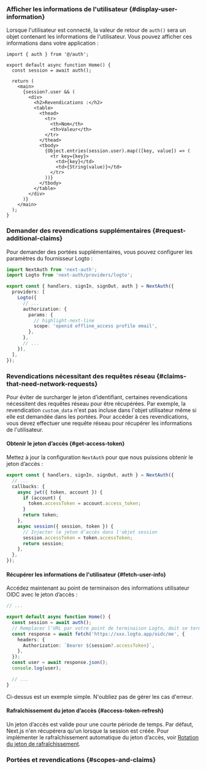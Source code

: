 
### Afficher les informations de l'utilisateur \{#display-user-information}

Lorsque l'utilisateur est connecté, la valeur de retour de `auth()` sera un objet contenant les informations de l'utilisateur. Vous pouvez afficher ces informations dans votre application :

```tsx title="app/page.tsx"
import { auth } from '@/auth';

export default async function Home() {
  const session = await auth();

  return (
    <main>
      {session?.user && (
        <div>
          <h2>Revendications :</h2>
          <table>
            <thead>
              <tr>
                <th>Nom</th>
                <th>Valeur</th>
              </tr>
            </thead>
            <tbody>
              {Object.entries(session.user).map(([key, value]) => (
                <tr key={key}>
                  <td>{key}</td>
                  <td>{String(value)}</td>
                </tr>
              ))}
            </tbody>
          </table>
        </div>
      )}
    </main>
  );
}
```

### Demander des revendications supplémentaires \{#request-additional-claims}

<FindUserInfoMissing method="auth()" />

<ScopesAndClaimsIntroduction hideDefaultScopes />

Pour demander des portées supplémentaires, vous pouvez configurer les paramètres du fournisseur Logto :

```ts title="./auth.ts"
import NextAuth from 'next-auth';
import Logto from 'next-auth/providers/logto';

export const { handlers, signIn, signOut, auth } = NextAuth({
  providers: [
    Logto({
      // ...
      authorization: {
        params: {
          // highlight-next-line
          scope: 'openid offline_access profile email',
        },
      },
      // ...
    }),
  ],
});
```

### Revendications nécessitant des requêtes réseau \{#claims-that-need-network-requests}

Pour éviter de surcharger le jeton d’identifiant, certaines revendications nécessitent des requêtes réseau pour être récupérées. Par exemple, la revendication `custom_data` n'est pas incluse dans l'objet utilisateur même si elle est demandée dans les portées. Pour accéder à ces revendications, vous devez effectuer une requête réseau pour récupérer les informations de l'utilisateur.

#### Obtenir le jeton d’accès \{#get-access-token}

Mettez à jour la configuration `NextAuth` pour que nous puissions obtenir le jeton d’accès :

```ts title="./auth.ts"
export const { handlers, signIn, signOut, auth } = NextAuth({
  // ...
  callbacks: {
    async jwt({ token, account }) {
      if (account) {
        token.accessToken = account.access_token;
      }
      return token;
    },
    async session({ session, token }) {
      // Injecter le jeton d’accès dans l'objet session
      session.accessToken = token.accessToken;
      return session;
    },
  },
});
```

#### Récupérer les informations de l'utilisateur \{#fetch-user-info}

Accédez maintenant au point de terminaison des informations utilisateur OIDC avec le jeton d’accès :

```ts title="./app/page.tsx"
// ...

export default async function Home() {
  const session = await auth();
  // Remplacez l'URL par votre point de terminaison Logto, doit se terminer par `/oidc/me`
  const response = await fetch('https://xxx.logto.app/oidc/me', {
    headers: {
      Authorization: `Bearer ${session?.accessToken}`,
    },
  });
  const user = await response.json();
  console.log(user);

  // ...
}
```

Ci-dessus est un exemple simple. N'oubliez pas de gérer les cas d'erreur.

#### Rafraîchissement du jeton d’accès \{#access-token-refresh}

Un jeton d’accès est valide pour une courte période de temps. Par défaut, Next.js n'en récupérera qu'un lorsque la session est créée. Pour implémenter le rafraîchissement automatique du jeton d’accès, voir [Rotation du jeton de rafraîchissement](https://next-auth.js.org/v3/tutorials/refresh-token-rotation).

### Portées et revendications \{#scopes-and-claims}

<ScopesAndClaims />
